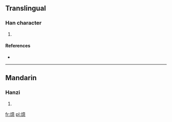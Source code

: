 ==Translingual==

===Han character===
{{Han char|rn=86|rad=火|as=13|sn=17|four=9083<sub>6</sub>|canj=火卜廿心 (FYTP)}}

# {{defn|Han|sort=火13}}

====References====
* {{Han ref|kx=0685.201|dkj=19493|hdz=32242.030|uh=71F1|ud=29169|bh=ED5D|bd=60765}}

----

==Mandarin==

===Hanzi===
{{cmn-hanzi|pin=[[yì]] ([[yi4]])|wg=i<sup>4</sup>}}

# {{defn|Mandarin|sort=火13}}

[[fr:燱]]
[[pl:燱]]